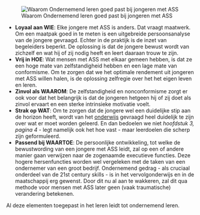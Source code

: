 [[File:Ondernemend leren en ASS.png|thumb|Waarom Ondernemend leren goed past bij jongeren met ASS]]
* '''Loyaal aan WIE''': Elke jongere met ASS is anders. Dat vraagt maatwerk. Om een maatpak goed in te meten is een uitgebreide persoonsanalyse van de jongere gevraagd. Echter in de praktijk is de inzet van begeleiders beperkt. De oplossing is dat de jongere bewust wordt van zichzelf en wat hij of zij nodig heeft en leert daaraan trouw te zijn.
* '''Vrij in HOE''': Wat mensen met ASS met elkaar gemeen hebben, is dat ze een hoge mate van zelfstandigheid hebben en een lage mate van conformisme. Om te zorgen dat we het optimale rendement uit jongeren met ASS willen halen, is de oplossing zelfregie over het het eigen leven en leren.
* '''Zinvol als WAAROM''': De zelfstandigheid en nonconformisme zorgt er ook voor dat het belangrijk is dat de jongeren hetgeen hij of zij doet als zinvol ervaart en een sterke intrinsieke motivatie voelt.
* '''Strak op WAT''': Om te zorgen dat de jongere wel een duidelijke stip aan de horizon heeft, wordt van het [[onderwijs]] gevraagd heel duidelijk te zijn over wat er moet worden geleerd. En dan bedoelen we niet ''hoofdstuk 3, pagina 4'' - legt namelijk ook het hoe vast - maar leerdoelen die scherp zijn geformuleerd.
* '''Passend bij WAARTOE''': De persoonlijke ontwikkeling, tot welke de bewustwording van een jongere met ASS leidt, zal op een of andere manier gaan verwijzen naar de zogenaamde executieve functies. Deze hogere hersenfuncties worden wel vergeleken met de taken van een ondernemer van een groot bedrijf. Ondernemend gedrag - als cruciaal onderdeel van de 21st century skills - is in het vervolgonderwijs en in de maatschappij erg gewenst. Door dit nu al aan te wakkeren, zal dit qua methode voor mensen met ASS later geen (vaak traumatische) verandering betekenen. 

Al deze elementen toegepast in het leren leidt tot ondernemend leren.
